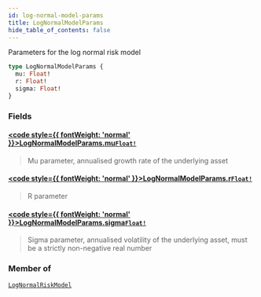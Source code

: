 ```yaml
---
id: log-normal-model-params
title: LogNormalModelParams
hide_table_of_contents: false
---
```








Parameters for the log normal risk model

```graphql
type LogNormalModelParams {
  mu: Float!
  r: Float!
  sigma: Float!
}
```


### Fields

#### [<code style={{ fontWeight: 'normal' }}>LogNormalModelParams.<b>mu</b></code>](#)<Bullet />[`Float!`](/testnet/api/graphql/scalars/float) <Badge class="secondary" text="non-null"/> <Badge class="secondary" text="scalar"/>
> Mu parameter, annualised growth rate of the underlying asset
> 

#### [<code style={{ fontWeight: 'normal' }}>LogNormalModelParams.<b>r</b></code>](#)<Bullet />[`Float!`](/testnet/api/graphql/scalars/float) <Badge class="secondary" text="non-null"/> <Badge class="secondary" text="scalar"/>
> R parameter
> 

#### [<code style={{ fontWeight: 'normal' }}>LogNormalModelParams.<b>sigma</b></code>](#)<Bullet />[`Float!`](/testnet/api/graphql/scalars/float) <Badge class="secondary" text="non-null"/> <Badge class="secondary" text="scalar"/>
> Sigma parameter, annualised volatility of the underlying asset, must be a strictly non-negative real number
> 



### Member of

[`LogNormalRiskModel`](/testnet/api/graphql/objects/log-normal-risk-model)  <Badge class="secondary" text="object"/>



